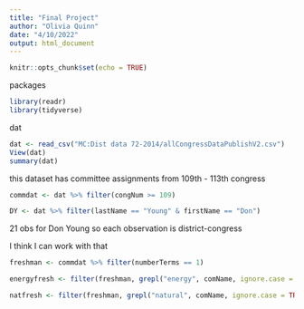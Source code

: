 ```yaml
---
title: "Final Project"
author: "Olivia Quinn"
date: "4/10/2022"
output: html_document
---
```


```r
knitr::opts_chunk$set(echo = TRUE)
```

packages
```r
library(readr)
library(tidyverse)
```


dat
```r
dat <- read_csv("MC:Dist data 72-2014/allCongressDataPublishV2.csv")
View(dat)
summary(dat)
```


this dataset has committee assignments from 109th - 113th congress
```r
commdat <- dat %>% filter(congNum >= 109)
```

```r
DY <- dat %>% filter(lastName == "Young" & firstName == "Don")
```

21 obs for Don Young so each observation is district-congress

I think I can work with that 

```r
freshman <- commdat %>% filter(numberTerms == 1)
```

```r
energyfresh <- filter(freshman, grepl("energy", comName, ignore.case = TRUE))

natfresh <- filter(freshman, grepl("natural", comName, ignore.case = TRUE))

```

